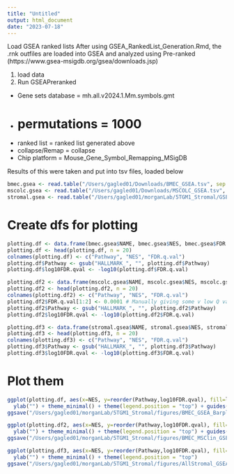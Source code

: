 ```yaml
---
title: "Untitled"
output: html_document
date: "2023-07-18"
---
```


Load GSEA ranked lists
After using GSEA_RankedList_Generation.Rmd, the .rnk outfiles are loaded into GSEA and analyzed using Pre-ranked (https://www.gsea-msigdb.org/gsea/downloads.jsp) 

1. load data
2. Run GSEAPreranked
  - Gene sets database = mh.all.v2024.1.Mm.symbols.gmt
  - # permutations = 1000
  - ranked list = ranked list generated above
  - collapse/Remap = collapse
  - Chip platform = Mouse_Gene_Symbol_Remapping_MSigDB

Results of this were taken and put into tsv files, loaded below
```r
bmec.gsea <- read.table("/Users/gagled01/Downloads/BMEC_GSEA.tsv", sep = "\t", header = T)
mscolc.gsea <- read.table("/Users/gagled01/Downloads/MSCOLC_GSEA.tsv", sep = "\t", header = T)
stromal.gsea <- read.table("/Users/gagled01/morganLab/5TGM1_Stromal/GSEA/allStromal_GSEA.tsv", sep = "\t", header = T)
```
# Create dfs for plotting
```r
plotting.df <- data.frame(bmec.gsea$NAME, bmec.gsea$NES, bmec.gsea$FDR.q.val)
plotting.df <- head(plotting.df, n = 20)
colnames(plotting.df) <- c("Pathway", "NES", "FDR.q.val")
plotting.df$Pathway <- gsub("HALLMARK_", "", plotting.df$Pathway)
plotting.df$log10FDR.qval <- -log10(plotting.df$FDR.q.val)

plotting.df2 <- data.frame(mscolc.gsea$NAME, mscolc.gsea$NES, mscolc.gsea$FDR.q.val)
plotting.df2 <- head(plotting.df2, n = 20)
colnames(plotting.df2) <- c("Pathway", "NES", "FDR.q.val")
plotting.df2$FDR.q.val[1:2] <- 0.0001 # Manually giving some v low Q values because 0 does not work for plotting
plotting.df2$Pathway <- gsub("HALLMARK_", "", plotting.df2$Pathway)
plotting.df2$log10FDR.qval <- -log10(plotting.df2$FDR.q.val)

plotting.df3 <- data.frame(stromal.gsea$NAME, stromal.gsea$NES, stromal.gsea$FDR.q.val)
plotting.df3 <- head(plotting.df3, n = 20)
colnames(plotting.df3) <- c("Pathway", "NES", "FDR.q.val")
plotting.df3$Pathway <- gsub("HALLMARK_", "", plotting.df3$Pathway)
plotting.df3$log10FDR.qval <- -log10(plotting.df3$FDR.q.val)

```
# Plot them
```r
ggplot(plotting.df, aes(x=NES, y=reorder(Pathway,log10FDR.qval), fill=log10FDR.qval)) + geom_bar(stat="identity")+scale_fill_gradient(low="red", high="blue", name = "-log10(FDR q-value)") +
  ylab("") + theme_minimal() + theme(legend.position = "top") + guides(color=guide_legend("-log10(FDR q-value)"))
ggsave("/Users/gagled01/morganLab/5TGM1_Stromal/figures/BMEC_GSEA_Barplot.png", height = 8, width = 8)

ggplot(plotting.df2, aes(x=NES, y=reorder(Pathway,log10FDR.qval), fill=log10FDR.qval)) + geom_bar(stat="identity")+scale_fill_gradient(low="red", high="blue", name = "-log10(FDR q-value)") +
  ylab("") + theme_minimal() + theme(legend.position = "top") + guides(color=guide_legend("-log10(FDR q-value)"))
ggsave("/Users/gagled01/morganLab/5TGM1_Stromal/figures/BMEC_MSClin_GSEA_Barplot.png", height = 8, width = 8)

ggplot(plotting.df3, aes(x=NES, y=reorder(Pathway,log10FDR.qval), fill=log10FDR.qval)) + geom_bar(stat="identity")+scale_fill_gradient(low="red", high="blue", name = "-log10(FDR q-value)") +
  ylab("") + theme_minimal() + theme(legend.position = "top")
ggsave("/Users/gagled01/morganLab/5TGM1_Stromal/figures/AllStromal_GSEA_Barplot.png", height = 6, width = 8)
```

